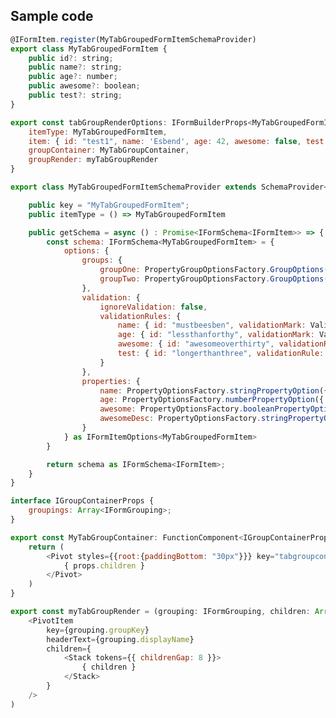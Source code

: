 <h2>Sample code</h2>  


```js
@IFormItem.register(MyTabGroupedFormItemSchemaProvider)
export class MyTabGroupedFormItem {
    public id?: string;
    public name?: string;
    public age?: number;
    public awesome?: boolean;
    public test?: string;
}

```

```js
export const tabGroupRenderOptions: IFormBuilderProps<MyTabGroupedFormItem> = {
    itemType: MyTabGroupedFormItem,
    item: { id: "test1", name: 'Esbend', age: 42, awesome: false, test: undefined } as MyTabGroupedFormItem,
    groupContainer: MyTabGroupContainer,
    groupRender: myTabGroupRender
}
```

```js
export class MyTabGroupedFormItemSchemaProvider extends SchemaProvider<MyTabGroupedFormItem> {

    public key = "MyTabGroupedFormItem";
    public itemType = () => MyTabGroupedFormItem

    public getSchema = async () : Promise<IFormSchema<IFormItem>> => {
        const schema: IFormSchema<MyTabGroupedFormItem> = {
            options: {
                groups: {
                    groupOne: PropertyGroupOptionsFactory.GroupOptions({ displayName: "Group 1", groupProps: { collapsed: false } }),
                    groupTwo: PropertyGroupOptionsFactory.GroupOptions({ displayName: "Group 2", groupProps: { collapsed: true } })
                },
                validation: {
                    ignoreValidation: false,
                    validationRules: {
                        name: { id: "mustbeesben", validationMark: ValidationMark.Required, validationRule: (item: MyTabGroupedFormItem) => item.name === "Esben", validationMessage: "Your name must be 'Esben'", validateOn: ValidationEventType.Blur | ValidationEventType.Manual },
                        age: { id: "lessthanforthy", validationMark: ValidationMark.Required, validationRule: (item: MyTabGroupedFormItem) => (item.age ?? 0) < 40, validationMessage: "You must be less than 40 years old", validateOn: ValidationEventType.Blur | ValidationEventType.Manual },
                        awesome: { id: "awesomeoverthirty", validationRule: (item: MyTabGroupedFormItem) => !item.awesome || ((item.age ?? 0) > 30), validationMessage: "Only people over 30, can be awesome", validateOn: ValidationEventType.Change | ValidationEventType.Manual },
                        test: { id: "longerthanthree", validationRule: (item: MyTabGroupedFormItem) => item.test != null && item.test.length > 3, validationMessage: "value should be longer than '3' characters", validateOn: ValidationEventType.Blur | ValidationEventType.Manual },
                    }
                },
                properties: {
                    name: PropertyOptionsFactory.stringPropertyOption({ displayName: "This name", group: "groupOne", config: { resizable: true }, description: "This is an explanation of what this property does.." }),
                    age: PropertyOptionsFactory.numberPropertyOption({ displayName: "This age", group: "groupTwo", hideLabel: true, config: { allowNegativeNumbers: true } }),
                    awesome: PropertyOptionsFactory.booleanPropertyOption({ displayName: "Are you awesome?", group: "groupTwo", config: { asToggle: true, textIfTrue: "Oh yearh", textIfFalse: "Nonono" }}),
                    awesomeDesc: PropertyOptionsFactory.stringPropertyOption({ displayName: "Why are you awesome?", hide: (item: MyTabGroupedFormItem) => !item.awesome, group: "groupTwo" }),
                } 
            } as IFormItemOptions<MyTabGroupedFormItem>
        }

        return schema as IFormSchema<IFormItem>;
    }
}
```

```js
interface IGroupContainerProps {
    groupings: Array<IFormGrouping>;
}

export const MyTabGroupContainer: FunctionComponent<IGroupContainerProps> = props => {
    return (
        <Pivot styles={{root:{paddingBottom: "30px"}}} key="tabgroupcontainer">
            { props.children }
        </Pivot>
    )
}

export const myTabGroupRender = (grouping: IFormGrouping, children: Array<any>) : JSX.Element => (
    <PivotItem
        key={grouping.groupKey}
        headerText={grouping.displayName}
        children={
            <Stack tokens={{ childrenGap: 8 }}>
                { children }
            </Stack>
        }
    />
)
```